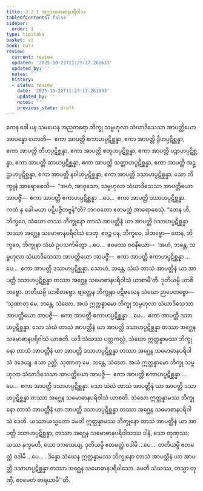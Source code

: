 ```yaml
---
title: 3.2.1 အဂ္ဃသမောဓာနပရိဝါသ
tableOfContents: false
sidebar:
  order: 1
type: tipitaka
basket: vi
book: cula
review:
  current: review
  updated: '2025-10-22T11:23:17.261633'
  updated_by: ''
  notes: ''
  history:
  - state: review
    date: '2025-10-22T11:23:17.261633'
    updated_by: ''
    notes: ''
    previous_state: draft
---
```



<ReviewStatus review={frontmatter.review} showDetails={true} />

<HypothesisAnnotation frontmatter={frontmatter} />

<DynamicBreadcrumb />

<Division number="134" book="cula" e="ch" v="4" p="134">

<Paragraph number="615" book="cula">
တေန ခေါ ပန သမယေန အညတရော ဘိက္ခု သမ္ဗဟုလာ သံဃာဒိသေသာ အာပတ္တိယော အာပန္နော ဟောတိ—  ဧကာ အာပတ္တိ ဧကာဟပ္ပဋိစ္ဆန္နာ, ဧကာ အာပတ္တိ ဒွီဟပ္ပဋိစ္ဆန္နာ, ဧကာ အာပတ္တိ တီဟပ္ပဋိစ္ဆန္နာ, ဧကာ အာပတ္တိ စတူဟပ္ပဋိစ္ဆန္နာ, ဧကာ အာပတ္တိ ပဉ္စာဟပ္ပဋိစ္ဆန္နာ, ဧကာ အာပတ္တိ ဆာဟပ္ပဋိစ္ဆန္နာ, ဧကာ အာပတ္တိ သတ္တာဟပ္ပဋိစ္ဆန္နာ, ဧကာ အာပတ္တိ အဋ္ဌာဟပ္ပဋိစ္ဆန္နာ, ဧကာ အာပတ္တိ နဝါဟပ္ပဋိစ္ဆန္နာ, ဧကာ အာပတ္တိ ဒသာဟပ္ပဋိစ္ဆန္နာ. သော ဘိက္ခူနံ အာရောစေသိ—  “အဟံ, အာဝုသော, သမ္ဗဟုလာ သံဃာဒိသေသာ အာပတ္တိယော အာပဇ္ဇိံ—  ဧကာ အာပတ္တိ ဧကာဟပ္ပဋိစ္ဆန္နာ …ပေ…  ဧကာ အာပတ္တိ ဒသာဟပ္ပဋိစ္ဆန္နာ. ကထံ နု ခေါ မယာ ပဋိပဇ္ဇိတဗ္ဗန်”တိ? ဘဂဝတော ဧတမတ္ထံ အာရောစေသုံ. “တေန ဟိ, ဘိက္ခဝေ, သံဃော တဿ ဘိက္ခုနော တာသံ အာပတ္တီနံ ယာ အာပတ္တိ ဒသာဟပ္ပဋိစ္ဆန္နာ တဿာ အဂ္ဃေန သမောဓာနပရိဝါသံ ဒေတု. ဧဝဉ္စ ပန, ဘိက္ခဝေ, ဒါတဗ္ဗော—
</Paragraph>

<Paragraph number="616" book="cula">
တေန, ဘိက္ခဝေ, ဘိက္ခုနာ သံဃံ ဥပသင်္ကမိတွာ …ပေ…  ဧဝမဿ ဝစနီယော—  ‘အဟံ, ဘန္တေ, သမ္ဗဟုလာ သံဃာဒိသေသာ အာပတ္တိယော အာပဇ္ဇိံ—  ဧကာ အာပတ္တိ ဧကာဟပ္ပဋိစ္ဆန္နာ …ပေ…  ဧကာ အာပတ္တိ ဒသာဟပ္ပဋိစ္ဆန္နာ. သောဟံ, ဘန္တေ, သံဃံ တာသံ အာပတ္တီနံ ယာ အာပတ္တိ ဒသာဟပ္ပဋိစ္ဆန္နာ တဿာ အဂ္ဃေန သမောဓာနပရိဝါသံ ယာစာမီ’တိ. ဒုတိယမ္ပိ ယာစိတဗ္ဗော. တတိယမ္ပိ ယာစိတဗ္ဗော. ဗျတ္တေန ဘိက္ခုနာ ပဋိဗလေန သံဃော ဉာပေတဗ္ဗော—
</Paragraph>

</Division>
<Division number="135" book="cula" e="ch" v="4" p="135">

<Paragraph number="617" book="cula">
‘သုဏာတု မေ, ဘန္တေ, သံဃော. အယံ ဣတ္ထန္နာမော ဘိက္ခု သမ္ဗဟုလာ သံဃာဒိသေသာ အာပတ္တိယော အာပဇ္ဇိ—  ဧကာ အာပတ္တိ ဧကာဟပ္ပဋိစ္ဆန္နာ …ပေ…  ဧကာ အာပတ္တိ ဒသာဟပ္ပဋိစ္ဆန္နာ. သော သံဃံ တာသံ အာပတ္တီနံ ယာ အာပတ္တိ ဒသာဟပ္ပဋိစ္ဆန္နာ တဿာ အဂ္ဃေန သမောဓာနပရိဝါသံ ယာစတိ. ယဒိ သံဃဿ ပတ္တကလ္လံ, သံဃော ဣတ္ထန္နာမဿ ဘိက္ခုနော တာသံ အာပတ္တီနံ ယာ အာပတ္တိ ဒသာဟပ္ပဋိစ္ဆန္နာ တဿာ အဂ္ဃေန သမောဓာနပရိဝါသံ ဒဒေယျ. ဧသာ ဉတ္တိ.
</Paragraph>

<Paragraph number="618" book="cula">
သုဏာတု မေ, ဘန္တေ, သံဃော. အယံ ဣတ္ထန္နာမော ဘိက္ခု သမ္ဗဟုလာ သံဃာဒိသေသာ အာပတ္တိယော အာပဇ္ဇိ—  ဧကာ အာပတ္တိ ဧကာဟပ္ပဋိစ္ဆန္နာ …ပေ…  ဧကာ အာပတ္တိ ဒသာဟပ္ပဋိစ္ဆန္နာ. သော သံဃံ တာသံ အာပတ္တီနံ ယာ အာပတ္တိ ဒသာဟပ္ပဋိစ္ဆန္နာ တဿာ အဂ္ဃေန သမောဓာနပရိဝါသံ ယာစတိ. သံဃော ဣတ္ထန္နာမဿ ဘိက္ခုနော တာသံ အာပတ္တီနံ ယာ အာပတ္တိ ဒသာဟပ္ပဋိစ္ဆန္နာ တဿာ အဂ္ဃေန သမောဓာနပရိဝါသံ ဒေတိ. ယဿာယသ္မတော ခမတိ ဣတ္ထန္နာမဿ ဘိက္ခုနော တာသံ အာပတ္တီနံ ယာ အာပတ္တိ ဒသာဟပ္ပဋိစ္ဆန္နာ; တဿာ အဂ္ဃေန သမောဓာနပရိဝါသဿ ဒါနံ, သော တုဏှဿ; ယဿ နက္ခမတိ, သော ဘာသေယျ.
</Paragraph>

<Paragraph number="619" book="cula">
ဒုတိယမ္ပိ ဧတမတ္ထံ ဝဒါမိ …ပေ…  တတိယမ္ပိ ဧတမတ္ထံ ဝဒါမိ …ပေ… .
</Paragraph>

<Paragraph number="620" book="cula">
ဒိန္နော သံဃေန ဣတ္ထန္နာမဿ ဘိက္ခုနော တာသံ အာပတ္တီနံ ယာ အာပတ္တိ ဒသာဟပ္ပဋိစ္ဆန္နာ တဿာ အဂ္ဃေန သမောဓာနပရိဝါသော. ခမတိ သံဃဿ, တသ္မာ တုဏှီ, ဧဝမေတံ ဓာရယာမီ’”တိ.
</Paragraph>
</Division>